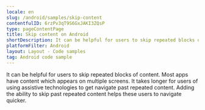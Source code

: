 ```yaml
---
locale: en
slug: /android/samples/skip-content
contentfulID: 6rzPv3qT9S6GxJAKI3ZQsP
type: pageContentPage
title: Skip content on Android
shortDescription: It can be helpful for users to skip repeated blocks of content.
platformFilter: Android
layout: Layout - Code samples
tag: Android code sample
---
```


It can be helpful for users to skip repeated blocks of content. Most apps have content which appears on multiple screens. It takes longer for users of using assistive technologies to get navigate past repeated content. Adding the ability to skip past repeated content helps these users to navigate quicker.

<CodeSample id="screen-skip" locale="en" platform="android"/>